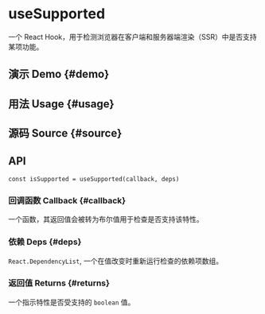 # useSupported


<HooksType category="Utilities" isSupported lowLevel />

一个 React Hook，用于检测浏览器在客户端和服务器端渲染（SSR）中是否支持某项功能。

## 演示 Demo \{#demo}


<App />

## 用法 Usage \{#usage}



## 源码 Source \{#source}


<Source />

## API

```tsx
const isSupported = useSupported(callback, deps)
```

### 回调函数 Callback \{#callback}

一个函数，其返回值会被转为布尔值用于检查是否支持该特性。

### 依赖 Deps \{#deps}

`React.DependencyList`, 一个在值改变时重新运行检查的依赖项数组。

### 返回值 Returns \{#returns}

一个指示特性是否受支持的 `boolean` 值。
